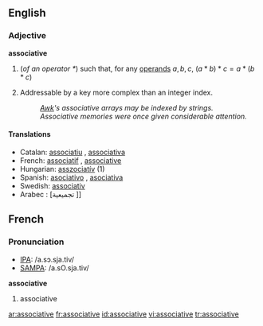 ==English==
===Adjective===
'''associative'''

# {{algebra}} (''of an operator <math> * </math>'') such that, for any [[operand]]s <math> a, b, c </math>, <math> (a * b) * c = a * (b * c) </math>
# {{computing}} Addressable by a key more complex than an integer index.
#: ''[[Awk]]'s associative arrays may be indexed by strings.''
#: ''Associative memories were once given considerable attention.''

====Translations====
{{top}}
*Catalan: [[associatiu]] {{m}}, [[associativa]] {{f}}
*French: [[associatif]] {{m}}, [[associative]] {{f}}
*Hungarian: [[asszociatív]] (1)
*Spanish: [[asociativo]] {{m}}, [[asociativa]] {{f}}
*Swedish: [[associativ]]
* Arabec : [تجميعية ]]
{{bottom}}

==French==

===Pronunciation===
*[[w:IPA|IPA]]: /a.sɔ.sja.tiv/
*[[w:SAMPA|SAMPA]]: /a.sO.sja.tiv/

'''associative''' {{f}}
# associative

[[ar:associative]]
[[fr:associative]]
[[id:associative]]
[[vi:associative]]
[[tr:associative]]